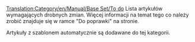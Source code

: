 [[Translation:Category/en/Manual/Base Set/To do]]
Lista artykułów wymagających drobnych zmian. Więcej informacji na temat tego co należy zrobić znajduje się w ramce "Do poprawki" na stronie.

Artykuły z szablonem {{en/S|pl/Do poprawki}} automatycznie są dodawane do tej kategorii.

